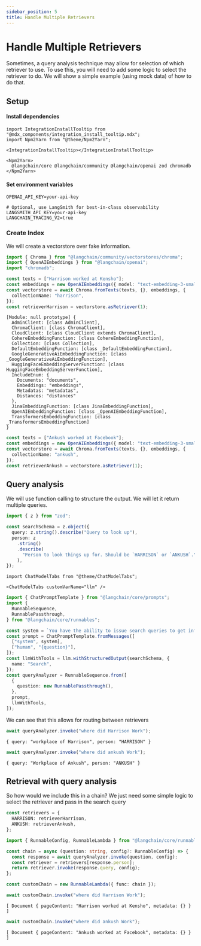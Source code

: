 ```yaml
---
sidebar_position: 5
title: Handle Multiple Retrievers
---
```


# Handle Multiple Retrievers

Sometimes, a query analysis technique may allow for selection of which
retriever to use. To use this, you will need to add some logic to select
the retriever to do. We will show a simple example (using mock data) of
how to do that.

## Setup

#### Install dependencies

```mdx-code-block
import IntegrationInstallTooltip from "@mdx_components/integration_install_tooltip.mdx";
import Npm2Yarn from "@theme/Npm2Yarn";

<IntegrationInstallTooltip></IntegrationInstallTooltip>

<Npm2Yarn>
  @langchain/core @langchain/community @langchain/openai zod chromadb
</Npm2Yarn>
```

#### Set environment variables

```text
OPENAI_API_KEY=your-api-key

# Optional, use LangSmith for best-in-class observability
LANGSMITH_API_KEY=your-api-key
LANGCHAIN_TRACING_V2=true
```

### Create Index

We will create a vectorstore over fake information.

```typescript
import { Chroma } from "@langchain/community/vectorstores/chroma";
import { OpenAIEmbeddings } from "@langchain/openai";
import "chromadb";

const texts = ["Harrison worked at Kensho"];
const embeddings = new OpenAIEmbeddings({ model: "text-embedding-3-small" });
const vectorstore = await Chroma.fromTexts(texts, {}, embeddings, {
  collectionName: "harrison",
});
const retrieverHarrison = vectorstore.asRetriever(1);
```

```text
[Module: null prototype] {
  AdminClient: [class AdminClient],
  ChromaClient: [class ChromaClient],
  CloudClient: [class CloudClient extends ChromaClient],
  CohereEmbeddingFunction: [class CohereEmbeddingFunction],
  Collection: [class Collection],
  DefaultEmbeddingFunction: [class _DefaultEmbeddingFunction],
  GoogleGenerativeAiEmbeddingFunction: [class _GoogleGenerativeAiEmbeddingFunction],
  HuggingFaceEmbeddingServerFunction: [class HuggingFaceEmbeddingServerFunction],
  IncludeEnum: {
    Documents: "documents",
    Embeddings: "embeddings",
    Metadatas: "metadatas",
    Distances: "distances"
  },
  JinaEmbeddingFunction: [class JinaEmbeddingFunction],
  OpenAIEmbeddingFunction: [class _OpenAIEmbeddingFunction],
  TransformersEmbeddingFunction: [class _TransformersEmbeddingFunction]
}
```

```typescript
const texts = ["Ankush worked at Facebook"];
const embeddings = new OpenAIEmbeddings({ model: "text-embedding-3-small" });
const vectorstore = await Chroma.fromTexts(texts, {}, embeddings, {
  collectionName: "ankush",
});
const retrieverAnkush = vectorstore.asRetriever(1);
```

## Query analysis

We will use function calling to structure the output. We will let it
return multiple queries.

```typescript
import { z } from "zod";

const searchSchema = z.object({
  query: z.string().describe("Query to look up"),
  person: z
    .string()
    .describe(
      "Person to look things up for. Should be `HARRISON` or `ANKUSH`."
    ),
});
```

```mdx-code-block
import ChatModelTabs from "@theme/ChatModelTabs";

<ChatModelTabs customVarName="llm" />
```

```typescript
import { ChatPromptTemplate } from "@langchain/core/prompts";
import {
  RunnableSequence,
  RunnablePassthrough,
} from "@langchain/core/runnables";

const system = `You have the ability to issue search queries to get information to help answer user information.`;
const prompt = ChatPromptTemplate.fromMessages([
  ["system", system],
  ["human", "{question}"],
]);
const llmWithTools = llm.withStructuredOutput(searchSchema, {
  name: "Search",
});
const queryAnalyzer = RunnableSequence.from([
  {
    question: new RunnablePassthrough(),
  },
  prompt,
  llmWithTools,
]);
```

We can see that this allows for routing between retrievers

```typescript
await queryAnalyzer.invoke("where did Harrison Work");
```

```text
{ query: "workplace of Harrison", person: "HARRISON" }
```

```typescript
await queryAnalyzer.invoke("where did ankush Work");
```

```text
{ query: "Workplace of Ankush", person: "ANKUSH" }
```

## Retrieval with query analysis

So how would we include this in a chain? We just need some simple logic
to select the retriever and pass in the search query

```typescript
const retrievers = {
  HARRISON: retrieverHarrison,
  ANKUSH: retrieverAnkush,
};
```

```typescript
import { RunnableConfig, RunnableLambda } from "@langchain/core/runnables";

const chain = async (question: string, config?: RunnableConfig) => {
  const response = await queryAnalyzer.invoke(question, config);
  const retriever = retrievers[response.person];
  return retriever.invoke(response.query, config);
};

const customChain = new RunnableLambda({ func: chain });
```

```typescript
await customChain.invoke("where did Harrison Work");
```

```text
[ Document { pageContent: "Harrison worked at Kensho", metadata: {} } ]
```

```typescript
await customChain.invoke("where did ankush Work");
```

```text
[ Document { pageContent: "Ankush worked at Facebook", metadata: {} } ]
```
